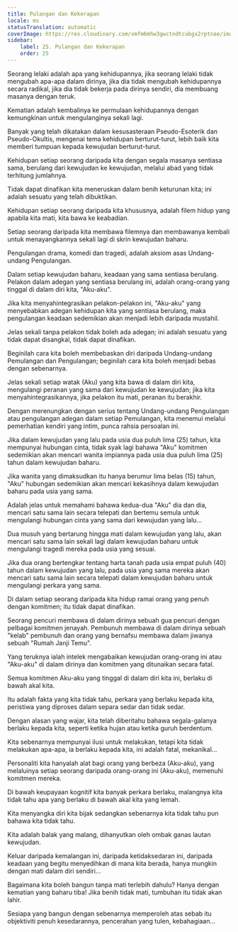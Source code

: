 ```yaml
---
title: Pulangan dan Kekerapan
locale: ms
statusTranslation: automatic
coverImage: https://res.cloudinary.com/xmfm6mhw3gwctndtcubgx2rptnae/image/upload/v1740468922/small_cover_tratado_de_psicologia_revolucionaria_a4c0dca4e0.webp
sidebar:
    label: 25. Pulangan dan Kekerapan
    order: 25
---
```

Seorang lelaki adalah apa yang kehidupannya, jika seorang lelaki tidak mengubah apa-apa dalam dirinya, jika dia tidak mengubah kehidupannya secara radikal, jika dia tidak bekerja pada dirinya sendiri, dia membuang masanya dengan teruk.

Kematian adalah kembalinya ke permulaan kehidupannya dengan kemungkinan untuk mengulanginya sekali lagi.

Banyak yang telah dikatakan dalam kesusasteraan Pseudo-Esoterik dan Pseudo-Okultis, mengenai tema kehidupan berturut-turut, lebih baik kita memberi tumpuan kepada kewujudan berturut-turut.

Kehidupan setiap seorang daripada kita dengan segala masanya sentiasa sama, berulang dari kewujudan ke kewujudan, melalui abad yang tidak terhitung jumlahnya.

Tidak dapat dinafikan kita meneruskan dalam benih keturunan kita; ini adalah sesuatu yang telah dibuktikan.

Kehidupan setiap seorang daripada kita khususnya, adalah filem hidup yang apabila kita mati, kita bawa ke keabadian.

Setiap seorang daripada kita membawa filemnya dan membawanya kembali untuk menayangkannya sekali lagi di skrin kewujudan baharu.

Pengulangan drama, komedi dan tragedi, adalah aksiom asas Undang-undang Pengulangan.

Dalam setiap kewujudan baharu, keadaan yang sama sentiasa berulang. Pelakon dalam adegan yang sentiasa berulang ini, adalah orang-orang yang tinggal di dalam diri kita, "Aku-aku".

Jika kita menyahintegrasikan pelakon-pelakon ini, "Aku-aku" yang menyebabkan adegan kehidupan kita yang sentiasa berulang, maka pengulangan keadaan sedemikian akan menjadi lebih daripada mustahil.

Jelas sekali tanpa pelakon tidak boleh ada adegan; ini adalah sesuatu yang tidak dapat disangkal, tidak dapat dinafikan.

Beginilah cara kita boleh membebaskan diri daripada Undang-undang Pemulangan dan Pengulangan; beginilah cara kita boleh menjadi bebas dengan sebenarnya.

Jelas sekali setiap watak (Aku) yang kita bawa di dalam diri kita, mengulangi peranan yang sama dari kewujudan ke kewujudan; jika kita menyahintegrasikannya, jika pelakon itu mati, peranan itu berakhir.

Dengan merenungkan dengan serius tentang Undang-undang Pengulangan atau pengulangan adegan dalam setiap Pemulangan, kita menemui melalui pemerhatian kendiri yang intim, punca rahsia persoalan ini.

Jika dalam kewujudan yang lalu pada usia dua puluh lima (25) tahun, kita mempunyai hubungan cinta, tidak syak lagi bahawa "Aku" komitmen sedemikian akan mencari wanita impiannya pada usia dua puluh lima (25) tahun dalam kewujudan baharu.

Jika wanita yang dimaksudkan itu hanya berumur lima belas (15) tahun, "Aku" hubungan sedemikian akan mencari kekasihnya dalam kewujudan baharu pada usia yang sama.

Adalah jelas untuk memahami bahawa kedua-dua "Aku" dia dan dia, mencari satu sama lain secara telepati dan bertemu semula untuk mengulangi hubungan cinta yang sama dari kewujudan yang lalu...

Dua musuh yang bertarung hingga mati dalam kewujudan yang lalu, akan mencari satu sama lain sekali lagi dalam kewujudan baharu untuk mengulangi tragedi mereka pada usia yang sesuai.

Jika dua orang bertengkar tentang harta tanah pada usia empat puluh (40) tahun dalam kewujudan yang lalu, pada usia yang sama mereka akan mencari satu sama lain secara telepati dalam kewujudan baharu untuk mengulangi perkara yang sama.

Di dalam setiap seorang daripada kita hidup ramai orang yang penuh dengan komitmen; itu tidak dapat dinafikan.

Seorang pencuri membawa di dalam dirinya sebuah gua pencuri dengan pelbagai komitmen jenayah. Pembunuh membawa di dalam dirinya sebuah "kelab" pembunuh dan orang yang bernafsu membawa dalam jiwanya sebuah "Rumah Janji Temu".

Yang teruknya ialah intelek mengabaikan kewujudan orang-orang ini atau "Aku-aku" di dalam dirinya dan komitmen yang ditunaikan secara fatal.

Semua komitmen Aku-aku yang tinggal di dalam diri kita ini, berlaku di bawah akal kita.

Itu adalah fakta yang kita tidak tahu, perkara yang berlaku kepada kita, peristiwa yang diproses dalam separa sedar dan tidak sedar.

Dengan alasan yang wajar, kita telah diberitahu bahawa segala-galanya berlaku kepada kita, seperti ketika hujan atau ketika guruh berdentum.

Kita sebenarnya mempunyai ilusi untuk melakukan, tetapi kita tidak melakukan apa-apa, ia berlaku kepada kita, ini adalah fatal, mekanikal...

Personaliti kita hanyalah alat bagi orang yang berbeza (Aku-aku), yang melaluinya setiap seorang daripada orang-orang ini (Aku-aku), memenuhi komitmen mereka.

Di bawah keupayaan kognitif kita banyak perkara berlaku, malangnya kita tidak tahu apa yang berlaku di bawah akal kita yang lemah.

Kita menyangka diri kita bijak sedangkan sebenarnya kita tidak tahu pun bahawa kita tidak tahu.

Kita adalah balak yang malang, dihanyutkan oleh ombak ganas lautan kewujudan.

Keluar daripada kemalangan ini, daripada ketidaksedaran ini, daripada keadaan yang begitu menyedihkan di mana kita berada, hanya mungkin dengan mati dalam diri sendiri...

Bagaimana kita boleh bangun tanpa mati terlebih dahulu? Hanya dengan kematian yang baharu tiba! Jika benih tidak mati, tumbuhan itu tidak akan lahir.

Sesiapa yang bangun dengan sebenarnya memperoleh atas sebab itu objektiviti penuh kesedarannya, pencerahan yang tulen, kebahagiaan...

